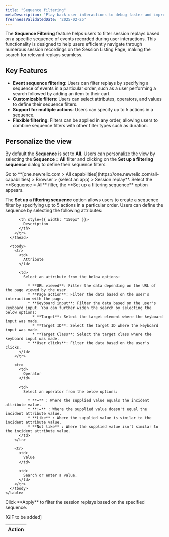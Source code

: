 ```yaml
---
title: "Sequence filtering"
metaDescription: "Play back user interactions to debug faster and improve page performance."
freshnessValidatedDate: '2025-02-25'
---
```


The **Sequence Filtering** feature helps users to filter session replays based on a specific sequence of events recorded during user interactions. This functionality is designed to help users efficiently navigate through numerous session recordings on the Session Listing Page, making the search for relevant replays seamless.

## Key Features

* **Event sequence filtering**: Users can filter replays by specifying a sequence of events in a particular order, such as a user performing a search followed by adding an item to their cart.
* **Customizable filters**: Users can select attributes, operators, and values to define their sequence filters.
* **Support for multiple actions**: Users can specify up to 5 actions in a sequence.
* **Flexible filtering**: Filters can be applied in any order, allowing users to combine sequence filters with other filter types such as duration.

## Personalize the view

By default the **Sequence** is set to **All**. Users can personalize the view by selecting the **Sequence = All** filter and clicking on the **Set up a filtering sequence** dialog to define their sequence filters.

<Steps>

<Step>
  Go to <DNT>**[one.newrelic.com > All capabilities](https://one.newrelic.com/all-capabilities) > Browser > (select an app) > Session replay**</DNT>.
</Step>

<Step>
  Select the **Sequence = All** filter, the **Set up a filtering sequence** option appears.
</Step>

<Step>

  The **Set up a filtering sequence** option allows users to create a sequence filter by specifying up to 5 actions in a particular order. Users can define the sequence by selecting the following attributes:

<table>
      <thead>
        <tr>
          <th style={{ width: "135px" }}>
            Action
          </th>

          <th style={{ width: "150px" }}>
            Description
          </th>
        </tr>
      </thead>

      <tbody>
        <tr>
          <td>
            Attribute
          </td>

          <td>
            Select an attribute from the below options:

              * **URL viewed**: Filter the data depending on the URL of the page viewed by the user.
              * **Page action**: Filter the data based on the user's interaction with the page.
              * **Keyboard input**: Filter the data based on the user's keyboard input. You can further widen the search by selecting the below options:
                * **Target**: Select the target element where the keyboard input was made.
                * **Target ID**: Select the target ID where the keyboard input was made.
                * **Target Class**: Select the target class where the keyboard input was made.
              * **User clicks**: Filter the data based on the user's clicks.
          </td>
        </tr>

        <tr>
          <td>
            Operator
          </td>

          <td>
            Select an operator from the below options:

              * **=** : Where the supplied value equals the incident attribute value.
              * **!=** : Where the supplied value doesn't equal the incident attribute value.
              * **Like** : Where the supplied value is similar to the incident attribute value.
              * **Not like** : Where the supplied value isn't similar to the incident attribute value.
          </td>
        </tr>

        <tr>
          <td>
            Value
          </td>

          <td>
            Search or enter a value.
          </td>
        </tr>
      </tbody>
    </table>
</Step>

<Step>
  Click **Apply** to filter the session replays based on the specified sequence.
</Step>

</Steps>

[GIF to be added]